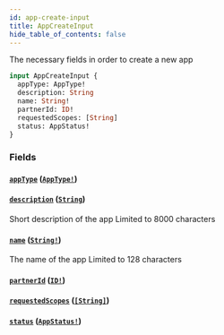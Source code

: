 ```yaml
---
id: app-create-input
title: AppCreateInput
hide_table_of_contents: false
---
```



The necessary fields in order to create a new app

```graphql
input AppCreateInput {
  appType: AppType!
  description: String
  name: String!
  partnerId: ID!
  requestedScopes: [String]
  status: AppStatus!
}
```


### Fields

#### [`appType`](#) ([`AppType!`](/adminidentity/api/graphql-admin/reference/enums/app-type))




#### [`description`](#) ([`String`](/adminidentity/api/graphql-admin/reference/scalars/string))

Short description of the app
Limited to 8000 characters


#### [`name`](#) ([`String!`](/adminidentity/api/graphql-admin/reference/scalars/string))

The name of the app
Limited to 128 characters


#### [`partnerId`](#) ([`ID!`](/adminidentity/api/graphql-admin/reference/scalars/id))




#### [`requestedScopes`](#) ([`[String]`](/adminidentity/api/graphql-admin/reference/scalars/string))




#### [`status`](#) ([`AppStatus!`](/adminidentity/api/graphql-admin/reference/enums/app-status))






